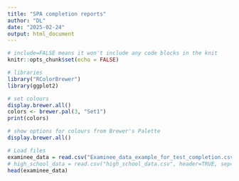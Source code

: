 ```yaml
---
title: "SPA completion reports"
author: "DL"
date: "2025-02-24"
output: html_document
---
```


```r
# include=FALSE means it won't include any code blocks in the knit
knitr::opts_chunk$set(echo = FALSE)
```

```r
# libraries
library("RColorBrewer")
library(ggplot2)
```
```r
# set colours
display.brewer.all()
colors <- brewer.pal(3, "Set1")
print(colors)
```
```r
# show options for colours from Brewer's Palette
display.brewer.all()
```


```r
# Load files
examinee_data = read.csv("Examinee_data_example_for_test_completion.csv", header=TRUE, sep=",")
# high_school_data = read.csv("high_school_data.csv", header=TRUE, sep=",")
head(examinee_data)
```

```r


```

